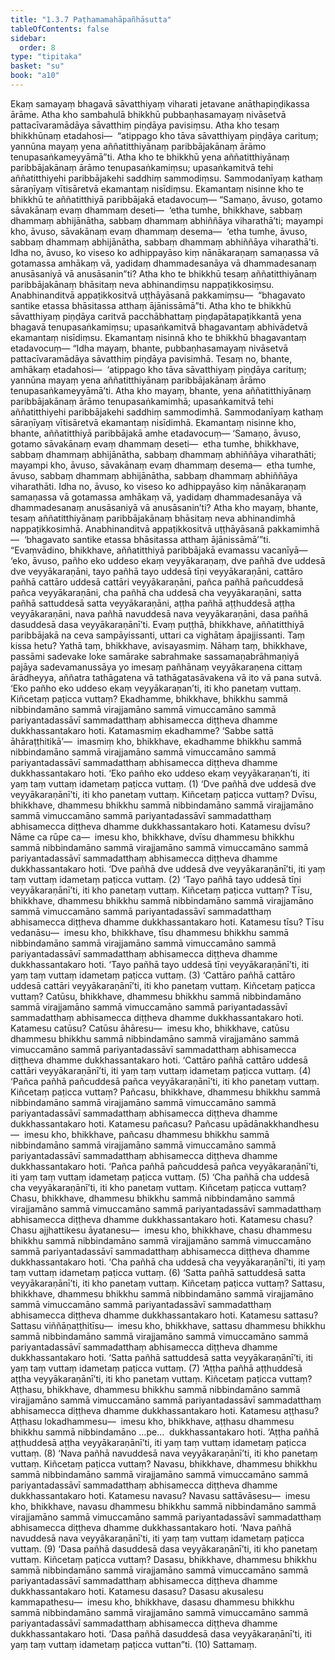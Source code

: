 ```yaml
---
title: "1.3.7 Paṭhamamahāpañhāsutta"
tableOfContents: false
sidebar:
  order: 8
type: "tipitaka"
basket: "su"
book: "a10"
---
```



<DynamicBreadcrumb />

<Division number="27" book="a10" bookNo="17" page="295">

<Paragraph number="195" book="a10">
Ekaṃ samayaṃ bhagavā sāvatthiyaṃ viharati jetavane anāthapiṇḍikassa ārāme. Atha kho sambahulā bhikkhū pubbaṇhasamayaṃ nivāsetvā pattacīvaramādāya sāvatthiṃ piṇḍāya pavisiṃsu. Atha kho tesaṃ bhikkhūnaṃ etadahosi—  “atippago kho tāva sāvatthiyaṃ piṇḍāya carituṃ; yannūna mayaṃ yena aññatitthiyānaṃ paribbājakānaṃ ārāmo tenupasaṅkameyyāmā”ti.
</Paragraph>

<Paragraph number="196" book="a10">
Atha kho te bhikkhū yena aññatitthiyānaṃ paribbājakānaṃ ārāmo tenupasaṅkamiṃsu; upasaṅkamitvā tehi aññatitthiyehi paribbājakehi saddhiṃ sammodiṃsu. Sammodanīyaṃ kathaṃ sāraṇīyaṃ vītisāretvā ekamantaṃ nisīdiṃsu. Ekamantaṃ nisinne kho te bhikkhū te aññatitthiyā paribbājakā etadavocuṃ—
</Paragraph>

<Paragraph number="197" book="a10">
“Samaṇo, āvuso, gotamo sāvakānaṃ evaṃ dhammaṃ deseti—  ‘etha tumhe, bhikkhave, sabbaṃ dhammaṃ abhijānātha, sabbaṃ dhammaṃ abhiññāya viharathā’ti; mayampi kho, āvuso, sāvakānaṃ evaṃ dhammaṃ desema—  ‘etha tumhe, āvuso, sabbaṃ dhammaṃ abhijānātha, sabbaṃ dhammaṃ abhiññāya viharathā’ti. Idha no, āvuso, ko viseso ko adhippayāso kiṃ nānākaraṇaṃ samaṇassa vā gotamassa amhākaṃ vā, yadidaṃ dhammadesanāya vā dhammadesanaṃ anusāsaniyā vā anusāsanin”ti?
</Paragraph>

<Paragraph number="198" book="a10">
Atha kho te bhikkhū tesaṃ aññatitthiyānaṃ paribbājakānaṃ bhāsitaṃ neva abhinandiṃsu nappaṭikkosiṃsu. Anabhinanditvā appaṭikkositvā uṭṭhāyāsanā pakkamiṃsu—  “bhagavato santike etassa bhāsitassa atthaṃ ājānissāmā”ti.
</Paragraph>

<Paragraph number="199" book="a10">
Atha kho te bhikkhū sāvatthiyaṃ piṇḍāya caritvā pacchābhattaṃ piṇḍapātapaṭikkantā yena bhagavā tenupasaṅkamiṃsu; upasaṅkamitvā bhagavantaṃ abhivādetvā ekamantaṃ nisīdiṃsu. Ekamantaṃ nisinnā kho te bhikkhū bhagavantaṃ etadavocuṃ—
</Paragraph>

<Paragraph number="200" book="a10">
“Idha mayaṃ, bhante, pubbaṇhasamayaṃ nivāsetvā pattacīvaramādāya sāvatthiṃ piṇḍāya pavisimhā. Tesaṃ no, bhante, amhākaṃ etadahosi—  ‘atippago kho tāva sāvatthiyaṃ piṇḍāya carituṃ; yannūna mayaṃ yena aññatitthiyānaṃ paribbājakānaṃ ārāmo tenupasaṅkameyyāmā’ti. Atha kho mayaṃ, bhante, yena aññatitthiyānaṃ paribbājakānaṃ ārāmo tenupasaṅkamimhā; upasaṅkamitvā tehi aññatitthiyehi paribbājakehi saddhiṃ sammodimhā. Sammodanīyaṃ kathaṃ sāraṇīyaṃ vītisāretvā ekamantaṃ nisīdimhā. Ekamantaṃ nisinne kho, bhante, aññatitthiyā paribbājakā amhe etadavocuṃ—
</Paragraph>

<Paragraph number="201" book="a10">
‘Samaṇo, āvuso, gotamo sāvakānaṃ evaṃ dhammaṃ deseti—  etha tumhe, bhikkhave, sabbaṃ dhammaṃ abhijānātha, sabbaṃ dhammaṃ abhiññāya viharathāti; mayampi kho, āvuso, sāvakānaṃ evaṃ dhammaṃ desema—  etha tumhe, āvuso, sabbaṃ dhammaṃ abhijānātha, sabbaṃ dhammaṃ abhiññāya viharathāti. Idha no, āvuso, ko viseso ko adhippayāso kiṃ nānākaraṇaṃ samaṇassa vā gotamassa amhākaṃ vā, yadidaṃ dhammadesanāya vā dhammadesanaṃ anusāsaniyā vā anusāsanin’ti?
</Paragraph>

<Paragraph number="202" book="a10">
Atha kho mayaṃ, bhante, tesaṃ aññatitthiyānaṃ paribbājakānaṃ bhāsitaṃ neva abhinandimhā nappaṭikkosimhā. Anabhinanditvā appaṭikkositvā uṭṭhāyāsanā pakkamimhā—  ‘bhagavato santike etassa bhāsitassa atthaṃ ājānissāmā’”ti.
</Paragraph>

<Paragraph number="203" book="a10">
“Evaṃvādino, bhikkhave, aññatitthiyā paribbājakā evamassu vacanīyā—  ‘eko, āvuso, pañho eko uddeso ekaṃ veyyākaraṇaṃ, dve pañhā dve uddesā dve veyyākaraṇāni, tayo pañhā tayo uddesā tīṇi veyyākaraṇāni, cattāro pañhā cattāro uddesā cattāri veyyākaraṇāni, pañca pañhā pañcuddesā pañca veyyākaraṇāni, cha pañhā cha uddesā cha veyyākaraṇāni, satta pañhā sattuddesā satta veyyākaraṇāni, aṭṭha pañhā aṭṭhuddesā aṭṭha veyyākaraṇāni, nava pañhā navuddesā nava veyyākaraṇāni, dasa pañhā dasuddesā dasa veyyākaraṇānī’ti. Evaṃ puṭṭhā, bhikkhave, aññatitthiyā paribbājakā na ceva sampāyissanti, uttari ca vighātaṃ āpajjissanti. Taṃ kissa hetu? Yathā taṃ, bhikkhave, avisayasmiṃ. Nāhaṃ taṃ, bhikkhave, passāmi sadevake loke samārake sabrahmake sassamaṇabrāhmaṇiyā pajāya sadevamanussāya yo imesaṃ pañhānaṃ veyyākaraṇena cittaṃ ārādheyya, aññatra tathāgatena vā tathāgatasāvakena vā ito vā pana sutvā.
</Paragraph>

<Paragraph number="204" book="a10">
‘Eko pañho eko uddeso ekaṃ veyyākaraṇan’ti, iti kho panetaṃ vuttaṃ. Kiñcetaṃ paṭicca vuttaṃ? Ekadhamme, bhikkhave, bhikkhu sammā nibbindamāno sammā virajjamāno sammā vimuccamāno sammā pariyantadassāvī sammadatthaṃ abhisamecca diṭṭheva dhamme dukkhassantakaro hoti. Katamasmiṃ ekadhamme? ‘Sabbe sattā āhāraṭṭhitikā’—  imasmiṃ kho, bhikkhave, ekadhamme bhikkhu sammā nibbindamāno sammā virajjamāno sammā vimuccamāno sammā pariyantadassāvī sammadatthaṃ abhisamecca diṭṭheva dhamme dukkhassantakaro hoti. ‘Eko pañho eko uddeso ekaṃ veyyākaraṇan’ti, iti yaṃ taṃ vuttaṃ idametaṃ paṭicca vuttaṃ. (1)
</Paragraph>

<Paragraph number="205" book="a10">
‘Dve pañhā dve uddesā dve veyyākaraṇānī’ti, iti kho panetaṃ vuttaṃ. Kiñcetaṃ paṭicca vuttaṃ? Dvīsu, bhikkhave, dhammesu bhikkhu sammā nibbindamāno sammā virajjamāno sammā vimuccamāno sammā pariyantadassāvī sammadatthaṃ abhisamecca diṭṭheva dhamme dukkhassantakaro hoti. Katamesu dvīsu? Nāme ca rūpe ca—  imesu kho, bhikkhave, dvīsu dhammesu bhikkhu sammā nibbindamāno sammā virajjamāno sammā vimuccamāno sammā pariyantadassāvī sammadatthaṃ abhisamecca diṭṭheva dhamme dukkhassantakaro hoti. ‘Dve pañhā dve uddesā dve veyyākaraṇānī’ti, iti yaṃ taṃ vuttaṃ idametaṃ paṭicca vuttaṃ. (2)
</Paragraph>

<Paragraph number="206" book="a10">
‘Tayo pañhā tayo uddesā tīṇi veyyākaraṇānī’ti, iti kho panetaṃ vuttaṃ. Kiñcetaṃ paṭicca vuttaṃ? Tīsu, bhikkhave, dhammesu bhikkhu sammā nibbindamāno sammā virajjamāno sammā vimuccamāno sammā pariyantadassāvī sammadatthaṃ abhisamecca diṭṭheva dhamme dukkhassantakaro hoti. Katamesu tīsu? Tīsu vedanāsu—  imesu kho, bhikkhave, tīsu dhammesu bhikkhu sammā nibbindamāno sammā virajjamāno sammā vimuccamāno sammā pariyantadassāvī sammadatthaṃ abhisamecca diṭṭheva dhamme dukkhassantakaro hoti. ‘Tayo pañhā tayo uddesā tīṇi veyyākaraṇānī’ti, iti yaṃ taṃ vuttaṃ idametaṃ paṭicca vuttaṃ. (3)
</Paragraph>

<Paragraph number="207" book="a10">
‘Cattāro pañhā cattāro uddesā cattāri veyyākaraṇānī’ti, iti kho panetaṃ vuttaṃ. Kiñcetaṃ paṭicca vuttaṃ? Catūsu, bhikkhave, dhammesu bhikkhu sammā nibbindamāno sammā virajjamāno sammā vimuccamāno sammā pariyantadassāvī sammadatthaṃ abhisamecca diṭṭheva dhamme dukkhassantakaro hoti. Katamesu catūsu? Catūsu āhāresu—  imesu kho, bhikkhave, catūsu dhammesu bhikkhu sammā nibbindamāno sammā virajjamāno sammā vimuccamāno sammā pariyantadassāvī sammadatthaṃ abhisamecca diṭṭheva dhamme dukkhassantakaro hoti. ‘Cattāro pañhā cattāro uddesā cattāri veyyākaraṇānī’ti, iti yaṃ taṃ vuttaṃ idametaṃ paṭicca vuttaṃ. (4)
</Paragraph>

<Paragraph number="208" book="a10">
‘Pañca pañhā pañcuddesā pañca veyyākaraṇānī’ti, iti kho panetaṃ vuttaṃ. Kiñcetaṃ paṭicca vuttaṃ? Pañcasu, bhikkhave, dhammesu bhikkhu sammā nibbindamāno sammā virajjamāno sammā vimuccamāno sammā pariyantadassāvī sammadatthaṃ abhisamecca diṭṭheva dhamme dukkhassantakaro hoti. Katamesu pañcasu? Pañcasu upādānakkhandhesu—  imesu kho, bhikkhave, pañcasu dhammesu bhikkhu sammā nibbindamāno sammā virajjamāno sammā vimuccamāno sammā pariyantadassāvī sammadatthaṃ abhisamecca diṭṭheva dhamme dukkhassantakaro hoti. ‘Pañca pañhā pañcuddesā pañca veyyākaraṇānī’ti, iti yaṃ taṃ vuttaṃ idametaṃ paṭicca vuttaṃ. (5)
</Paragraph>

<Paragraph number="209" book="a10">
‘Cha pañhā cha uddesā cha veyyākaraṇānī’ti, iti kho panetaṃ vuttaṃ. Kiñcetaṃ paṭicca vuttaṃ? Chasu, bhikkhave, dhammesu bhikkhu sammā nibbindamāno sammā virajjamāno sammā vimuccamāno sammā pariyantadassāvī sammadatthaṃ abhisamecca diṭṭheva dhamme dukkhassantakaro hoti. Katamesu chasu? Chasu ajjhattikesu āyatanesu—  imesu kho, bhikkhave, chasu dhammesu bhikkhu sammā nibbindamāno sammā virajjamāno sammā vimuccamāno sammā pariyantadassāvī sammadatthaṃ abhisamecca diṭṭheva dhamme dukkhassantakaro hoti. ‘Cha pañhā cha uddesā cha veyyākaraṇānī’ti, iti yaṃ taṃ vuttaṃ idametaṃ paṭicca vuttaṃ. (6)
</Paragraph>

<Paragraph number="210" book="a10">
‘Satta pañhā sattuddesā satta veyyākaraṇānī’ti, iti kho panetaṃ vuttaṃ. Kiñcetaṃ paṭicca vuttaṃ? Sattasu, bhikkhave, dhammesu bhikkhu sammā nibbindamāno sammā virajjamāno sammā vimuccamāno sammā pariyantadassāvī sammadatthaṃ abhisamecca diṭṭheva dhamme dukkhassantakaro hoti. Katamesu sattasu? Sattasu viññāṇaṭṭhitīsu—  imesu kho, bhikkhave, sattasu dhammesu bhikkhu sammā nibbindamāno sammā virajjamāno sammā vimuccamāno sammā pariyantadassāvī sammadatthaṃ abhisamecca diṭṭheva dhamme dukkhassantakaro hoti. ‘Satta pañhā sattuddesā satta veyyākaraṇānī’ti, iti yaṃ taṃ vuttaṃ idametaṃ paṭicca vuttaṃ. (7)
</Paragraph>

<Paragraph number="211" book="a10">
‘Aṭṭha pañhā aṭṭhuddesā aṭṭha veyyākaraṇānī’ti, iti kho panetaṃ vuttaṃ. Kiñcetaṃ paṭicca vuttaṃ? Aṭṭhasu, bhikkhave, dhammesu bhikkhu sammā nibbindamāno sammā virajjamāno sammā vimuccamāno sammā pariyantadassāvī sammadatthaṃ abhisamecca diṭṭheva dhamme dukkhassantakaro hoti. Katamesu aṭṭhasu? Aṭṭhasu lokadhammesu—  imesu kho, bhikkhave, aṭṭhasu dhammesu bhikkhu sammā nibbindamāno …pe…  dukkhassantakaro hoti. ‘Aṭṭha pañhā aṭṭhuddesā aṭṭha veyyākaraṇānī’ti, iti yaṃ taṃ vuttaṃ idametaṃ paṭicca vuttaṃ. (8)
</Paragraph>

<Paragraph number="212" book="a10">
‘Nava pañhā navuddesā nava veyyākaraṇānī’ti, iti kho panetaṃ vuttaṃ. Kiñcetaṃ paṭicca vuttaṃ? Navasu, bhikkhave, dhammesu bhikkhu sammā nibbindamāno sammā virajjamāno sammā vimuccamāno sammā pariyantadassāvī sammadatthaṃ abhisamecca diṭṭheva dhamme dukkhassantakaro hoti. Katamesu navasu? Navasu sattāvāsesu—  imesu kho, bhikkhave, navasu dhammesu bhikkhu sammā nibbindamāno sammā virajjamāno sammā vimuccamāno sammā pariyantadassāvī sammadatthaṃ abhisamecca diṭṭheva dhamme dukkhassantakaro hoti. ‘Nava pañhā navuddesā nava veyyākaraṇānī’ti, iti yaṃ taṃ vuttaṃ idametaṃ paṭicca vuttaṃ. (9)
</Paragraph>

<Paragraph number="213" book="a10">
‘Dasa pañhā dasuddesā dasa veyyākaraṇānī’ti, iti kho panetaṃ vuttaṃ. Kiñcetaṃ paṭicca vuttaṃ? Dasasu, bhikkhave, dhammesu bhikkhu sammā nibbindamāno sammā virajjamāno sammā vimuccamāno sammā pariyantadassāvī sammadatthaṃ abhisamecca diṭṭheva dhamme dukkhassantakaro hoti. Katamesu dasasu? Dasasu akusalesu kammapathesu—  imesu kho, bhikkhave, dasasu dhammesu bhikkhu sammā nibbindamāno sammā virajjamāno sammā vimuccamāno sammā pariyantadassāvī sammadatthaṃ abhisamecca diṭṭheva dhamme dukkhassantakaro hoti. ‘Dasa pañhā dasuddesā dasa veyyākaraṇānī’ti, iti yaṃ taṃ vuttaṃ idametaṃ paṭicca vuttan”ti. (10)

</Paragraph>
</Division>

<Paragraph number="214" type="center" book="a10">
Sattamaṃ.
</Paragraph>